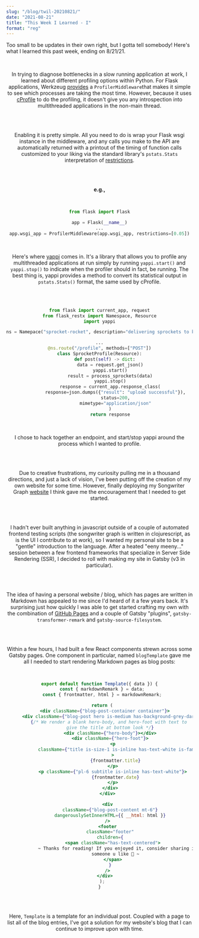 ```yaml
---
slug: "/blog/twil-20210821/"
date: "2021-08-21"
title: "This Week I Learned - I"
format: "reg"
---
```



Too small to be updates in their own right, but I gotta tell somebody! Here's what I learned this past week, ending on 8/21/21.

<br />

<Header title="Profiling Python Applications on a Server" />

In trying to diagnose bottlenecks in a slow running application at work, I learned about different profiling options within Python. For Flask applications, Werkzeug [provides](https://werkzeug.palletsprojects.com/en/2.0.x/middleware/profiler/) a `ProfilerMiddleware`that makes it simple to see which processes are taking the most time. However, because it uses [cProfile](https://docs.python.org/3/library/profile.html#module-cProfile) to do the profiling, it doesn't give you any introspection into multithreaded applications in the non-main thread.

<br></br>

Enabling it is pretty simple. All you need to do is wrap your Flask wsgi instance in the middleware, and any calls you make to the API are automatically returned with a printout of the timing of function calls customized to your liking via the standard library's `pstats.Stats` interpretation of [restrictions](https://docs.python.org/3/library/profile.html#pstats.Stats.print_stats).

<br></br>

<strong>e.g.,</strong>

<br />

```python
from flask import Flask

app = Flask(__name__)
...
app.wsgi_app = ProfilerMiddleware(app.wsgi_app, restrictions=[0.05])
```

<br />

Here's where [yappi](https://pypi.org/project/yappi/) comes in. It's a library that allows you to profile any multithreaded applications at run simply by running `yappi.start()` and `yappi.stop()` to indicate when the profiler should in fact, be running. The best thing is, yappi provides a method to convert its statistical output in `pstats.Stats()` format, the same used by cProfile.

<br></br>

```python
from flask import current_app, request
from flask_restx import Namespace, Resource
import yappi

ns = Namepace("sprocket-rocket", description="delivering sprockets to kewl users")

...
@ns.route("/profile", methods=["POST"])
class SprocketProfile(Resource):
    def post(self) -> dict:
        data = request.get_json()
        yappi.start()
        result = process_sprockets(data)
        yappi.stop()
        response = current_app.response_class(
            response=json.dumps({"result": "upload successful"}),
            status=200,
            mimetype="application/json"
        )
        return response
```

<br />

I chose to hack together an endpoint, and start/stop yappi around the process which I wanted to profile.

<br></br>

<Header title="Putting Together a Markdown-based Blog with Gatsby" />

Due to creative frustrations, my curiosity pulling me in a thousand directions, and just a lack of vision, I've been putting off the creation of my own website for some time. However, finally deploying my Songwriter Graph [website](https://www.songwritergraph.org) I think gave me the encouragement that I needed to get started.

<br></br>

I hadn't ever built anything in javascript outside of a couple of automated
frontend testing scripts (the songwriter graph is written in clojurescript, as is
the UI I contribute to at work), so I wanted my personal site to be a "gentle" introduction
to the language. After a heated "eeny meeny..." session between a few frontend frameworks
that specialize in Server Side Rendering (SSR), I decided to roll with making my
site in Gatsby (v3 in particular).

<br></br>

The idea of having a personal website / blog, which has pages are written in
Markdown has appealed to me since I'd heard of it a few years back. It's
surprising just how quickly I was able to get started crafting my own with the
combination of [GitHub Pages](https://pages.github.com/) and a couple of Gatsby
"plugins", `gatsby-transformer-remark` and `gatsby-source-filesystem`.

<br></br>

Within a few hours, I had built a few React components strewn across some Gatsby
pages. One component in particular, named `blogTemplate` gave me all I needed to
start rendering Markdown pages as blog posts:

<br />

```jsx
export default function Template({ data }) {
  const { markdownRemark } = data;
  const { frontmatter, html } = markdownRemark;

  return (
    <div className={"blog-post-container container"}>
      <div className={"blog-post hero is-medium has-background-grey-darker"}>
        {/* We render a blank hero-body, and hero-foot with text to 
        give the title at bottom look */}
        <div className={"hero-body"}></div>
        <div className={"hero-foot"}>
          <p
            className={"title is-size-1 is-inline has-text-white is-family-sans-serif"}
          >
            {frontmatter.title}
          </p>
          <p className={"pl-6 subtitle is-inline has-text-white"}>
            {frontmatter.date}
          </p>
        </div>
      </div>

      <div
        className={"blog-post-content mt-6"}
        dangerouslySetInnerHTML={{ __html: html }}
      />
      <footer
        className="footer"
        children={
          <span className="has-text-centered">
            ~ Thanks for reading! If you enjoyed it, consider sharing it with
            someone u like 💜 ~
          </span>
        }
      />
    </div>
  );
}
```

<br></br>

Here, `Template` is a template for an individual post. Coupled with a page to
list all of the blog entries, I've got a solution for my website's blog that I
can continue to improve upon with time.
